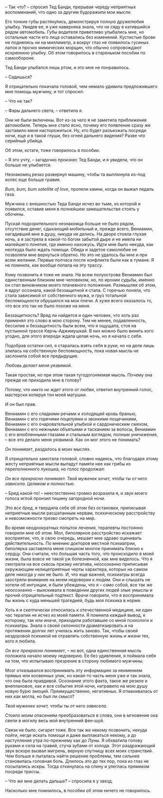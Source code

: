 # &nbsp; {#chapter-70}

– Так что? – спросил Тед Банди, прерывая череду неприятных воспоминаний, что одно за другим будоражили мои мысли.

Его тонкие губы растянулись, демонстрируя полную дружелюбия улыбку. Увидев ее, я уже наверняка знала, что не сяду в катившийся рядом автомобиль. Губы водителя приветливо улыбались мне, но остальные части его лица оставались без изменений. Кустистые брови не поднялись ни на миллиметр, а вокруг глаз не появилось гусиных лапок и прочих мимических морщин, что обычно сопровождают искреннюю улыбку. Об этом говорилось в стареньком пособии по самообороне. 

Тед Банди улыбался лишь ртом, и это мне не понравилось. 

– Садишься? 

Я отрицательно покачала головой, чем немало удивила предложившего мне помощь мужчину, и тот спросил:

– Что не так? 

– Фары дальнего света, – ответила я. 

Они не были включены. Вот из-за чего я не заметила приближения автомобиля. Теперь мне стало ясно, почему его появление сразу же заставило меня насторожиться. Ну, кто будет разъезжать посреди ночи, еще и в такой глуши, без огней дальнего видения? Разве что серийный убийца.

Об этом, кстати, тоже говорилось в пособии. 

– Я это учту, – загадочно произнес Тед Банди, и я увидела, что он больше не улыбается.

Незнакомец резко развернул машину, чтобы та выплюнула из-под колес еще больше гравия.

*Bum, bum, bum satellite of love*, пропели камни, когда он выжал педаль газа. 

Мужчина с внешностью Теда Банди исчез во тьме, из которой и появился, оставив меня в полнейшем замешательстве стоять у обочины. 

Пускай подозрительного незнакомца больше не было рядом, отсутствие денег, сдыхающий мобильный и, прежде всего, Вениамин, нагадивший мне в душу, никуда не делись. На дворе стояла глухая ночь, а я застряла в какой-то богом забытой дыре и не имела ни малейшего понятия, где именно нахожусь. Идти мне было некуда, как неоткуда было ждать помощи. Обида и задетое самолюбие не позволяли мне вернуться обратно. Но это не удалось бы мне и при всем желании. Первые полчаса после конфликта были как в тумане. Я не помнила, как вообще попала на эту трассу.

Кому позвонить я тоже не знала. На всем полуострове Вениамин был единственным близким мне человеком, но, по иронии судьбы, именно он стал виновником моего плачевного положения. Размышляя об этом, я вдруг осознала, какой беззащитной я стала. С горечью поняла, что стала зависимой от собственного мужа, и груз тотальной беспомощности обрушился на мои плечи. А хуже всего оказалось то, что все это так не было похоже на меня.

Беззащитность? Вряд ли найдется и один человек, что хоть раз применял это слово в мою сторону. Тем не менее, подавленность, бессилие и беззащитность были всем, что я ощущала, стоя на пустынной трассе Керчь-Аджимушкай. В них можно было винить кого угодно, для этого впереди ждала целая ночь, но я начала с себя. 

Подобрав остатки сил, я старалась взять себя в руки, но на деле лишь злилась на собственную беспомощность, пока новая мысль не заслонила собой все предыдущие.

*Любовь делает меня уязвимой.*

Такая простая, но при этом такая тугодогоняемая мысль. Почему она прежде не приходила мне в голову? 

*Потому, что никто не ждет этого от любви*, ответил внутренний голос, мастерски копируя тон моей матушки.

И он был прав. 

Вениамин с его сладкими речами и холодящей кровь бранью, Вениамин с его горячими поцелуями и звонкими пощечинами, Вениамин с его очаровательной улыбкой и сардоническим смехом, Вениамин с его нежными объятьями и тасканием за волосы, Вениамин с его влюбленными глазами и стальным взглядом, полным уничижения,  – все это делало меня уязвимой. Как он мог этого не понимать?

*Он понимает*, раздалось в моих мыслях.

Я отрицательно замотала головой, словно надеясь, что благодаря этому жесту неприятные мысли выпадут памяти нее как грибы из переполненного лукошка, но голос продолжал: 

*Он все прекрасно понимает. Твой муженек хочет, чтобы ты от него зависела. Целиком и полностью.*

– Бред какой-то! – неестественно громко возразила я, и звук моего голоса иглой пронзил тишину загородной ночи.

*Это все бред*, я твердила себе об этом без остановки, приписывая неприятные мысли расшатанным нервам, психическому расстройству и невозможности трезво смотреть на мир. 

Во время неоднократных попыток лечения, терапевты постоянно говорили мне об этом. Мол, биполярное расстройство искажает восприятие, что, в свою очередь, мешает мне здраво оценивать действительность. По мнению докторов местной психиатрии, биполярка заставляла меня слишком многое принимать близко к сердцу. Они считали, что большая часть того, что происходило в моей жизни, была вовсе не такой уж болезненной, как мне виделось. Что я смотрела на все сквозь призму негатива, неосознанно приписывая окружающим нелицеприятные черты характера, которых на самом деле никогда у них не было. И, что еще важней, психиатры всегда заостряли внимание на моем недоверии к людям. Они и слышать не хотели об интуиции, и были убеждены, что я – само собой, все так же неосознанно – выискивала в поведении других людей злые умыслы и прочий отрицательный подтекст. Врачи говорили, что я воспринимала бы жизнь с куда меньшей трагедией, будь моя психика в норме.

Хоть я и скептически относилась к отечественной медицине, ни один час терапии не исчез из моей памяти. Я помнила каждый вывод, к которому, так или иначе, приходили работавшие со мной психологи и психиатры. Знала о своей склонности драматизировать и на протяжении долгих лет училась жить заново. Так, чтобы своей нездоровой психикой не отравлять собственную жизнь и жизни тех, кого я любила.

*Он все прекрасно понимает*, – но вот, одна единственная мысль положила начало моему недоверию. Ее без удивления, я поймала себя на том, что испытываю презрение в сторону любимого мужчины. 

Мозг отказывался воспринимать эту информацию за неимением прямых или косвенных улик, но какая-то часть меня уже и так знала, что она была правдивой. Осознание этого факта, такое же резкое и внеплановое, как и все события этой ночи, натравило на мою душу новую бурю эмоций. Преимущественно, негативных. Я отмахивалась от них как могла, но был ли смысл?

*Твой муженек хочет, чтобы ты от него зависела.*

Стоило моим опасениям преобразоваться в слова, они в мгновение ока свели в могилу весь мой внутренний фен-шуй.       

Связи не было, сигарет тоже. Все так же некому позвонить, некуда пойти, негде искать помощи и даже выплакаться некому, а до наступления утра по-прежнему как до Луны. Я обхватила голову руками и села на гравий, стуча зубами от холода. Этот раздражающий звук вскоре вызвал мигрень, верную спутницу всех моих странствий. Чем больше я пыталась найти решение проблемы, тем сильнее становилась головная боль. Длилось это до тех пор, пока из глаз не посыпались искры. Тогда откинулась на спину и улеглась прямиком посреди трассы.

– Что же мне делать дальше? – спросила я у звезд.   

Насколько мне помнилось, в пособии об этом ничего не говорилось.

